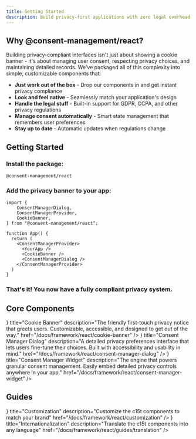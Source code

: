 ```yaml
---
title: Getting Started
description: Build privacy-first applications with zero legal overhead. Our plug-and-play components handle compliance so you can focus on your product.
---
```


<CookieBannerExample/>


## Why @consent-management/react?

Building privacy-compliant interfaces isn't just about showing a cookie banner - it's about managing user consent, respecting privacy choices, and maintaining detailed records. We've packaged all of this complexity into simple, customizable components that:

- **Just work out of the box** - Drop our components in and get instant privacy compliance
- **Look and feel native** - Seamlessly match your application's design
- **Handle the legal stuff** - Built-in support for GDPR, CCPA, and other privacy regulations
- **Manage consent automatically** - Smart state management that remembers user preferences
- **Stay up to date** - Automatic updates when regulations change

## Getting Started

<Steps>
<Step>

### Install the package:

```package-install
@consent-management/react
```
</Step>
<Step>

### Add the privacy banner to your app:

```tsx title="app.tsx"
import {
	ConsentManagerDialog,
	ConsentManagerProvider,
	CookieBanner,
} from "@consent-management/react";

function App() {
  return (
    <ConsentManagerProvider>
      <YourApp />
      <CookieBanner />
      <ConsentManagerDialog />
    </ConsentManagerProvider>
  )
}
```
</Step>
<Step>

### That's it! You now have a fully compliant privacy system.

</Step>
</Steps>

## Core Components

<Cards>
  <Card 
    icon={<CookieIcon />}
    title="Cookie Banner"
    description="The friendly first-touch privacy notice that greets users. Customizable, accessible, and designed to get out of the way."
    href="/docs/framework/react/cookie-banner"
  />
  <Card 
   icon={<LayersIcon />}
    title="Consent Manager Dialog"
    description="A detailed privacy preferences interface that lets users fine-tune their choices. Built with accessibility and usability in mind."
    href="/docs/framework/react/consent-manager-dialog"
  />
  <Card 
    icon={<ToggleRightIcon />}
    title="Consent Manager Widget"
    description="The engine that powers granular consent management. Easily embed detailed privacy controls anywhere in your app."
    href="/docs/framework/react/consent-manager-widget"
  />
</Cards>

## Guides
<Cards>
  <Card 
    icon={<HomeIcon />}
    title="Customization" 
    description="Customize the c15t components to match your brand"
    href="/docs/framework/react/customization" 
  />
  <Card 
    icon={<LanguagesIcon />}
    title="Internationalization" 
    description="Translate the c15t components into any language"
    href="/docs/framework/react/guides/translation" 
  />
</Cards>
